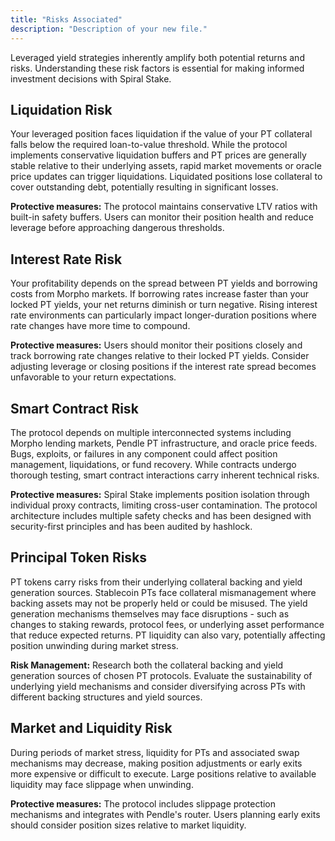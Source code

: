 ```yaml
---
title: "Risks Associated"
description: "Description of your new file."
---
```


Leveraged yield strategies inherently amplify both potential returns and risks. Understanding these risk factors is essential for making informed investment decisions with Spiral Stake.

## Liquidation Risk

Your leveraged position faces liquidation if the value of your PT collateral falls below the required loan-to-value threshold. While the protocol implements conservative liquidation buffers and PT prices are generally stable relative to their underlying assets, rapid market movements or oracle price updates can trigger liquidations. Liquidated positions lose collateral to cover outstanding debt, potentially resulting in significant losses.

**Protective measures:** The protocol maintains conservative LTV ratios with built-in safety buffers. Users can monitor their position health and reduce leverage before approaching dangerous thresholds.

## Interest Rate Risk

Your profitability depends on the spread between PT yields and borrowing costs from Morpho markets. If borrowing rates increase faster than your locked PT yields, your net returns diminish or turn negative. Rising interest rate environments can particularly impact longer-duration positions where rate changes have more time to compound.

**Protective measures:** Users should monitor their positions closely and track borrowing rate changes relative to their locked PT yields. Consider adjusting leverage or closing positions if the interest rate spread becomes unfavorable to your return expectations.

## Smart Contract Risk

The protocol depends on multiple interconnected systems including Morpho lending markets, Pendle PT infrastructure, and oracle price feeds. Bugs, exploits, or failures in any component could affect position management, liquidations, or fund recovery. While contracts undergo thorough testing, smart contract interactions carry inherent technical risks.

**Protective measures:** Spiral Stake implements position isolation through individual proxy contracts, limiting cross-user contamination. The protocol architecture includes multiple safety checks and has been designed with security-first principles and has been audited by hashlock.

## Principal Token Risks

PT tokens carry risks from their underlying collateral backing and yield generation sources. Stablecoin PTs face collateral mismanagement where backing assets may not be properly held or could be misused. The yield generation mechanisms themselves may face disruptions - such as changes to staking rewards, protocol fees, or underlying asset performance that reduce expected returns. PT liquidity can also vary, potentially affecting position unwinding during market stress.

**Risk Management:** Research both the collateral backing and yield generation sources of chosen PT protocols. Evaluate the sustainability of underlying yield mechanisms and consider diversifying across PTs with different backing structures and yield sources.

## Market and Liquidity Risk

During periods of market stress, liquidity for PTs and associated swap mechanisms may decrease, making position adjustments or early exits more expensive or difficult to execute. Large positions relative to available liquidity may face slippage when unwinding.

**Protective measures:** The protocol includes slippage protection mechanisms and integrates with Pendle's router. Users planning early exits should consider position sizes relative to market liquidity.